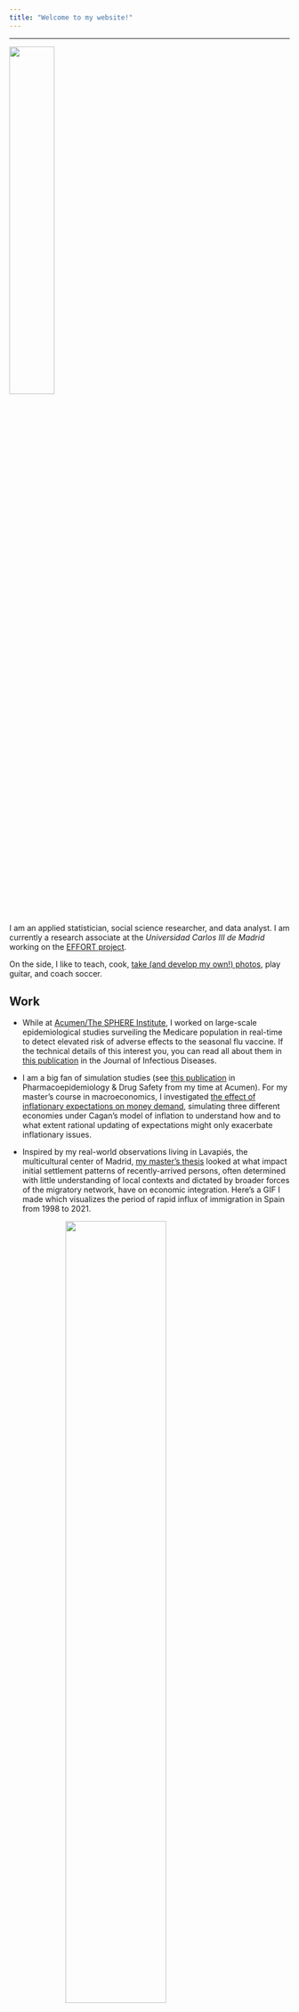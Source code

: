 ```yaml
---
title: "Welcome to my website!"
---
```


---------------------------------------

<img src="files/madeline-2.jpg" style="width:40%" style="display: block; margin: 0 auto">

I am an applied statistician, social science researcher, and data analyst. I am currently a research associate at the *Universidad Carlos III de Madrid* working on the [EFFORT project](https://www.effort-project.eu/).

On the side, I like to teach, cook, [take (and develop my own!) photos](https://photos.app.goo.gl/YBSiTp9PrWmGvBQt5), play guitar, and coach soccer.  


## Work

- While at [Acumen/The SPHERE Institute](https://www.acumenllc.com/), I worked on large-scale epidemiological studies surveiling the Medicare population in real-time to detect elevated risk of adverse effects to the seasonal flu vaccine. If the technical details of this interest you, you can read all about them in [this publication](https://doi.org/10.1093/infdis/jiaa543) in the Journal of Infectious Diseases.

- I am a big fan of simulation studies (see [this publication](https://doi.org/10.1002/pds.4807) in Pharmacoepidemiology & Drug Safety from my time at Acumen). For my master's course in macroeconomics, I investigated [the effect of inflationary expectations on money demand](https://rpubs.com/madelineswarr/911232), simulating three different economies under Cagan's model of inflation to understand how and to what extent rational updating of expectations might only exacerbate inflationary issues.

- Inspired by my real-world observations living in Lavapiés, the multicultural center of Madrid, [my master's thesis](masters_thesis.html) looked at what impact initial settlement patterns of recently-arrived persons, often determined with little understanding of local contexts and dictated by broader forces of the migratory network, have on economic integration. Here's a GIF I made which visualizes the period of rapid influx of immigration in Spain from 1998 to 2021.

<img src="files/ethnic_density_anim.gif?raw=true" width="60%" style="display: block; margin: 0 auto"/>

- The EFFORT project uses experimental data collected from a large sample of fifth graders in Madrid and Berlin to assess the effects of social, economic, and motivational contexts on executive functioning. Watch me presenting the work I've done looking at gender effects [here](https://youtu.be/kkl-3iRxezs?si=unubnITj7J2767kM&t=2235).

## Other
- From 2019 to 2021, I worked as a teacher in a public high school in Madrid implementing the Global Classrooms program. Read about the program and my experience with it [here](https://madelineswarr.wixsite.com/moocfinalproject).

- Since 2021, I have been volunteering as an English teacher and soccer coach for the [Dragones de Lavapiés](https://dragonesdelavapies.com/), a grassroots soccer club with an incredible mission. If you're interested in learning more or collaborating with us, please reach out!  

- As a music lover, I collaborated with [Rock With This/theXchange](https://www.thexchange.live/) writing music reviews of songs we thought were worth sharing with the world. See the links below for some of my curations!

<table>
<tr>
	<td>
		<img src="files/wet.png" class="econ-image"><br>
		<a href="https://www.instagram.com/reel/Bw0K7--gOrr/" class="econ-link">Old Bone (Jim-E Stack remix) by Wet</a>
	</td>
	<td>
		<img src="files/smino.png" class="econ-image"><br>
		<a href="https://www.instagram.com/reel/BwST9dRAR2y/" class="econ-link">L.M.F. by Smino</a>
	</td>
	<td>
		<img src="files/jorja_smith.png" class="econ-image"><br>
		<a href="https://www.instagram.com/p/Bv9w-WZA-y8/" class="econ-link">Loose Ends (feat. Jorja Smith) by Loyle Carner</a>
	</td>
</tr>
<tr>
	<td>
		<img src="files/kazy_pongo.png" class="econ-image"><br>
		<a href="https://www.instagram.com/reel/B1qDv-aHIOI/" class="econ-link">Work (feat. PONGO) by Kazy Lambist</a>
	</td>
	<td>
		<img src="files/arlo_parks.png" class="econ-image"><br>
		<a href="https://www.instagram.com/reel/Bxp_FgsAAU2/" class="econ-link">Cola by Arlo Parks</a>
	</td>
	<td>
		<img src="files/chase_and_status.png" class="econ-image"><br>
		<a href="https://www.instagram.com/reel/BxVgxo8gMnV/" class="econ-link">Pressure (feat. Major Lazer) by Chase & Status</a>
	</td>
</tr>
